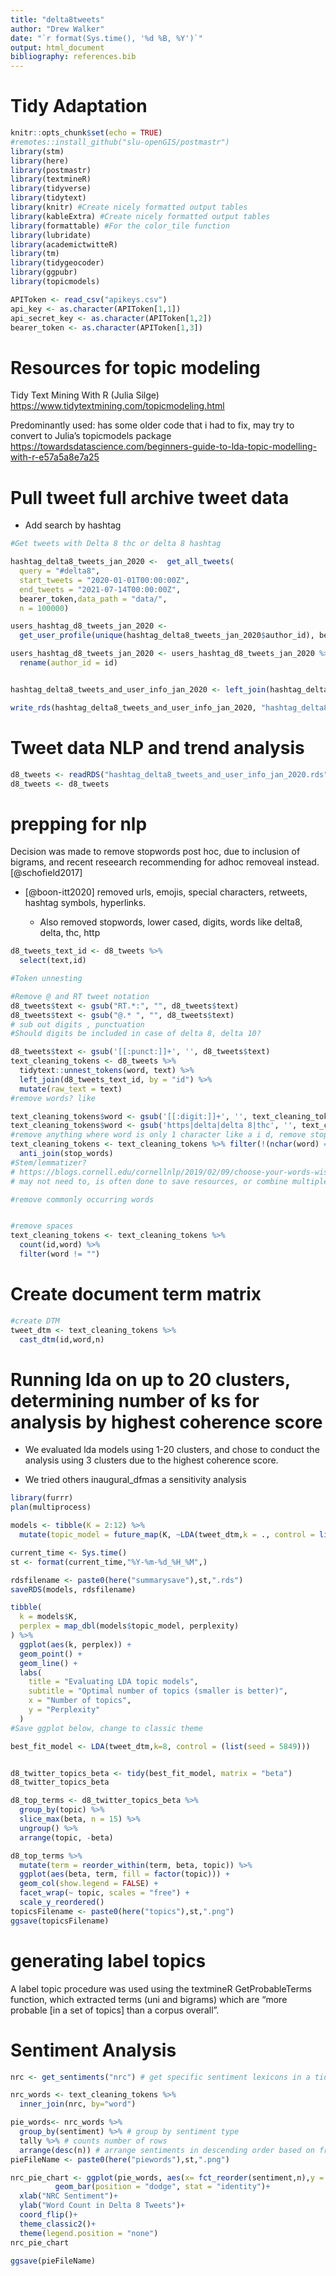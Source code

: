 ```yaml
---
title: "delta8tweets"
author: "Drew Walker"
date: "`r format(Sys.time(), '%d %B, %Y')`"
output: html_document
bibliography: references.bib
---
```

# Tidy Adaptation

```r
knitr::opts_chunk$set(echo = TRUE)
#remotes::install_github("slu-openGIS/postmastr")
library(stm)
library(here)
library(postmastr)
library(textmineR)
library(tidyverse)
library(tidytext)
library(knitr) #Create nicely formatted output tables
library(kableExtra) #Create nicely formatted output tables
library(formattable) #For the color_tile function
library(lubridate)
library(academictwitteR)
library(tm)
library(tidygeocoder)
library(ggpubr)
library(topicmodels)

APIToken <- read_csv("apikeys.csv")
api_key <- as.character(APIToken[1,1])
api_secret_key <- as.character(APIToken[1,2])
bearer_token <- as.character(APIToken[1,3])
```

# Resources for topic modeling

Tidy Text Mining With R (Julia Silge) <https://www.tidytextmining.com/topicmodeling.html>

Predominantly used: has some older code that i had to fix, may try to convert to Julia's topicmodels package <https://towardsdatascience.com/beginners-guide-to-lda-topic-modelling-with-r-e57a5a8e7a25>

# Pull tweet full archive tweet data

-   Add search by hashtag

```r

#Get tweets with Delta 8 thc or delta 8 hashtag

hashtag_delta8_tweets_jan_2020 <-  get_all_tweets(
  query = "#delta8",
  start_tweets = "2020-01-01T00:00:00Z",
  end_tweets = "2021-07-14T00:00:00Z",
  bearer_token,data_path = "data/",
  n = 100000)

users_hashtag_d8_tweets_jan_2020 <-
  get_user_profile(unique(hashtag_delta8_tweets_jan_2020$author_id), bearer_token)

users_hashtag_d8_tweets_jan_2020 <- users_hashtag_d8_tweets_jan_2020 %>% 
  rename(author_id = id)


hashtag_delta8_tweets_and_user_info_jan_2020 <- left_join(hashtag_delta8_tweets_jan_2020, users_hashtag_d8_tweets_jan_2020, by = "author_id")

write_rds(hashtag_delta8_tweets_and_user_info_jan_2020, "hashtag_delta8_tweets_and_user_info_jan_2020.rds")
```

# Tweet data NLP and trend analysis

```r
d8_tweets <- readRDS("hashtag_delta8_tweets_and_user_info_jan_2020.rds")
d8_tweets <- d8_tweets
```

# prepping for nlp

Decision was made to remove stopwords post hoc, due to inclusion of bigrams, and recent reseearch recommending for adhoc removeal instead. [@schofield2017]

-   [@boon-itt2020] removed urls, emojis, special characters, retweets, hashtag symbols, hyperlinks.

    -   Also removed stopwords, lower cased, digits, words like delta8, delta, thc, http

```r

d8_tweets_text_id <- d8_tweets %>% 
  select(text,id)

#Token unnesting 

#Remove @ and RT tweet notation
d8_tweets$text <- gsub("RT.*:", "", d8_tweets$text)
d8_tweets$text <- gsub("@.* ", "", d8_tweets$text)
# sub out digits , punctuation
#Should digits be included in case of delta 8, delta 10? 

d8_tweets$text <- gsub('[[:punct:]]+', '', d8_tweets$text)
text_cleaning_tokens <- d8_tweets %>% 
  tidytext::unnest_tokens(word, text) %>% 
  left_join(d8_tweets_text_id, by = "id") %>%
  mutate(raw_text = text)
#remove words? like 

text_cleaning_tokens$word <- gsub('[[:digit:]]+', '', text_cleaning_tokens$word)
text_cleaning_tokens$word <- gsub('https|delta|delta 8|thc', '', text_cleaning_tokens$word)
#remove anything where word is only 1 character like a i d, remove stopwords
text_cleaning_tokens <- text_cleaning_tokens %>% filter(!(nchar(word) == 1))%>% 
  anti_join(stop_words)
#Stem/lemmatizer?
# https://blogs.cornell.edu/cornellnlp/2019/02/09/choose-your-words-wisely-for-topic-models/ 
# may not need to, is often done to save resources, or combine multiple words to mean same thing. May try to do as a sensitivity check 

#remove commonly occurring words


#remove spaces
text_cleaning_tokens <- text_cleaning_tokens %>% 
  count(id,word) %>% 
  filter(word != "")
```

# Create document term matrix

```r
#create DTM
tweet_dtm <- text_cleaning_tokens %>% 
  cast_dtm(id,word,n)
```

# Running lda on up to 20 clusters, determining number of ks for analysis by highest coherence score

-   We evaluated lda models using 1-20 clusters, and chose to conduct the analysis using 3 clusters due to the highest coherence score.

-   We tried others inaugural_dfmas a sensitivity analysis



```r
library(furrr)
plan(multiprocess)

models <- tibble(K = 2:12) %>%
  mutate(topic_model = future_map(K, ~LDA(tweet_dtm,k = ., control = list(seed = 5849))))

current_time <- Sys.time()
st <- format(current_time,"%Y-%m-%d_%H_%M",)

rdsfilename <- paste0(here("summarysave"),st,".rds") 
saveRDS(models, rdsfilename)
```

```r
tibble(
  k = models$K,
  perplex = map_dbl(models$topic_model, perplexity)
) %>%
  ggplot(aes(k, perplex)) +
  geom_point() +
  geom_line() +
  labs(
    title = "Evaluating LDA topic models",
    subtitle = "Optimal number of topics (smaller is better)",
    x = "Number of topics",
    y = "Perplexity"
  )
#Save ggplot below, change to classic theme
```


```r
best_fit_model <- LDA(tweet_dtm,k=8, control = (list(seed = 5849)))


d8_twitter_topics_beta <- tidy(best_fit_model, matrix = "beta")
d8_twitter_topics_beta


```


```r
d8_top_terms <- d8_twitter_topics_beta %>%
  group_by(topic) %>%
  slice_max(beta, n = 15) %>% 
  ungroup() %>%
  arrange(topic, -beta)

d8_top_terms %>%
  mutate(term = reorder_within(term, beta, topic)) %>%
  ggplot(aes(beta, term, fill = factor(topic))) +
  geom_col(show.legend = FALSE) +
  facet_wrap(~ topic, scales = "free") +
  scale_y_reordered()
topicsFilename <- paste0(here("topics"),st,".png") 
ggsave(topicsFilename)

```
# generating label topics

A label topic procedure was used using the textmineR GetProbableTerms function, which extracted terms (uni and bigrams) which are "more probable [in a set of topics] than a corpus overall".


# Sentiment Analysis

```r
nrc <- get_sentiments("nrc") # get specific sentiment lexicons in a tidy format

nrc_words <- text_cleaning_tokens %>%
  inner_join(nrc, by="word")

pie_words<- nrc_words %>%
  group_by(sentiment) %>% # group by sentiment type
  tally %>% # counts number of rows
  arrange(desc(n)) # arrange sentiments in descending order based on frequency
pieFileName <- paste0(here("piewords"),st,".png") 

nrc_pie_chart <- ggplot(pie_words, aes(x= fct_reorder(sentiment,n),y = n, fill = sentiment)) + 
          geom_bar(position = "dodge", stat = "identity")+
  xlab("NRC Sentiment")+
  ylab("Word Count in Delta 8 Tweets")+
  coord_flip()+
  theme_classic2()+
  theme(legend.position = "none")
nrc_pie_chart

ggsave(pieFileName)


```
